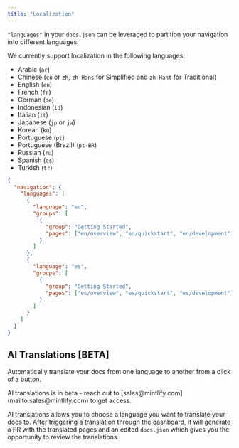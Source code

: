 ```yaml
---
title: "Localization"
---
```


`"languages"` in your `docs.json` can be leveraged to partition your navigation into different languages.

We currently support localization in the following languages:

- Arabic (`ar`)
- Chinese (`cn` or `zh`, `zh-Hans` for Simplified and `zh-Hant` for Traditional)
- English (`en`)
- French (`fr`)
- German (`de`)
- Indonesian (`id`)
- Italian (`it`)
- Japanese (`jp` or `ja`)
- Korean (`ko`)
- Portuguese (`pt`)
- Portuguese (Brazil) (`pt-BR`)
- Russian (`ru`)
- Spanish (`es`)
- Turkish (`tr`)

```json docs.json
{
  "navigation": {
    "languages": [
      {
        "language": "en",
        "groups": [
          {
            "group": "Getting Started",
            "pages": ["en/overview", "en/quickstart", "en/development"]
          }
        ]
      },
      {
        "language": "es",
        "groups": [
          {
            "group": "Getting Started",
            "pages": ["es/overview", "es/quickstart", "es/development"]
          }
        ]
      }
    ]
  }
}
```

## AI Translations [BETA]

Automatically translate your docs from one language to another from a click of a button.

<Info>
  AI translations is in beta - reach out to [sales@mintlify.com](mailto:sales@mintlify.com) to get access.
</Info>

AI translations allows you to choose a language you want to translate your docs to. After triggering a translation through the dashboard, it will generate a PR with the translated pages and an edited `docs.json` which gives you the opportunity to review the translations.